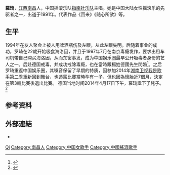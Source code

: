 {{Otheruses|罗琦}}

{{藝人
|姓名 =羅琦
|類型 =女藝人
|英文名 =
|暱稱 =
|國籍 ={{来源请求|{{GER}}}}
|出生日期 ={{birth_date_and_age|1975|6|6}}
|出生地點 ={{CHN}}[[江西省|江西省]][[南昌市|南昌市]]
|逝世日期 =
|逝世地點 =
|語言 = [[普通話|普通話]]、[[德語|德語]]
|配偶 = 德國籍丈夫
|出道地點 ={{CHN}}
|出道作 =
|出道日期 =1991年
|代表作 =《回來》、《隨心所欲》、《請走人行道》
|活躍年代 =1991年-1997年、2014年
}}

'''羅琦'''{{BD|1975年|6月6日|||L}}，[[江西|江西]][[南昌|南昌]]人，中国摇滚乐队[[指南针乐队|指南针乐队]]主唱。她是中国大陆女性摇滚乐的先驱者之一，出道于1991年。代表作品《回来》《随心所欲》等。

== 生平 ==
1994年在友人聚会上被人用啤酒瓶伤及左眼，从此左眼失明。后随着事业的成功，罗琦在22歲开始吸食海洛因，并且于1997年7月在南京毒瘾发作，要求出租车司机带自己购买海洛因，从而东窗事发，成为中国娱乐圈最早公开吸毒者身份的艺人之一。后赴德国戒毒，并成功戒除毒瘾，也在當時跟楊姓德國先生閃婚<ref>{{Cite web |url=http://www.hunantv.com/c/20140116/1645175843_16.html |title=《我是歌手2》天王天后情史曝光 个个如琼瑶戏 |access-date=2014-01-18 |archive-date=2015-09-24 |archive-url=https://web.archive.org/web/20150924041926/http://www.hunantv.com/c/20140116/1645175843_16.html |dead-url=no }}</ref>。之后罗琦重返中国娱乐圈，其嗓音保留了早期的特质，因参加2014年[[湖南卫视|湖南卫视]][[我是歌手_(第二季)|我是歌手第二季]]重新回到舞台，也透露比賽當時孕有一子，但也因為懷胎近7個月，決定在第3輪比賽後退出比賽。
德国当地时间2014年4月17日下午，羅琦誕下了兒子。<ref>{{cite web |url=http://www.js.xinhuanet.com/2014-04/18/c_1110302529.htm |title=存档副本 |accessdate=2016-05-18 |deadurl=yes |archiveurl=https://web.archive.org/web/20141016160512/http://www.js.xinhuanet.com/2014-04/18/c_1110302529.htm |archivedate=2014-10-16 }}</ref>

== 参考资料 ==
{{reflist}}

== 外部連結 ==
* {{sinaweibo|1823954192}}

{{我是歌手|onlycontestants=yes}}
{{我们的歌}}
{{Authority control}}
{{DEFAULTSORT:Luo罗}}
[[Category:罗姓|Qi]]
[[Category:南昌人|Category:南昌人]]
[[Category:中国女歌手|Category:中国女歌手]]
[[Category:中國搖滾歌手|Category:中國搖滾歌手]]